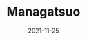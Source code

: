 ---
date: '2021-11-25'
thumbnail: /assets/getting-started.jpeg
title: Managatsuo
description: 
prerequisites: ['Node.js installed on your computer', 'Basic knowledge working with Next.js and TypeScript']
stacks: ['Next.js','TypeScript','Git']
---